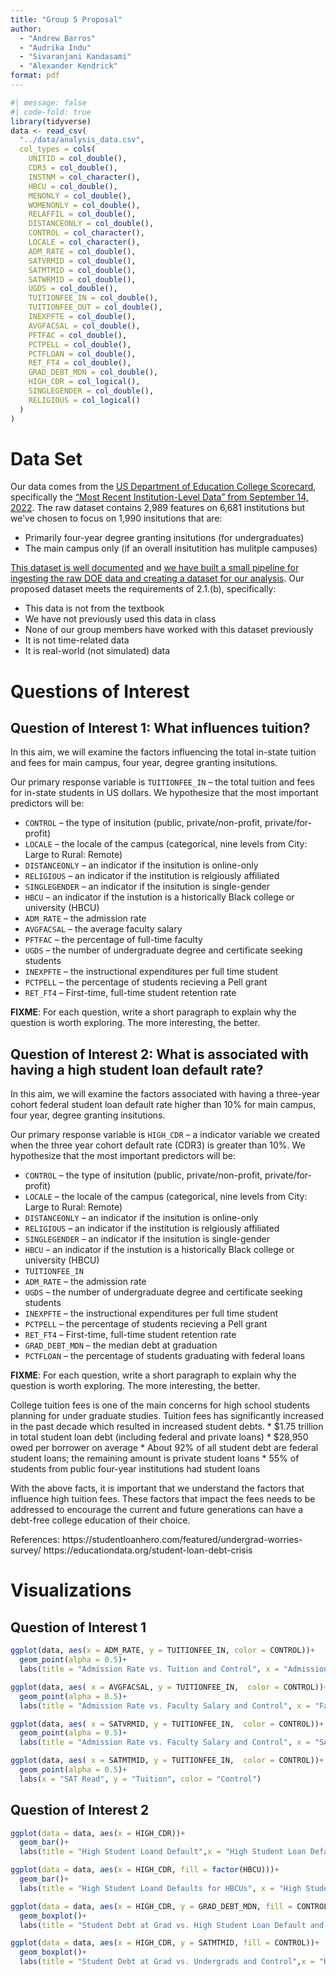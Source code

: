 ```yaml
---
title: "Group 5 Proposal"
author:
  - "Andrew Barros"
  - "Audrika Indu"
  - "Sivaranjani Kandasami"
  - "Alexander Kendrick"
format: pdf
---
```


```r
#| message: false
#| code-fold: true
library(tidyverse)
data <- read_csv(
  "../data/analysis_data.csv",
  col_types = cols(
    UNITID = col_double(),
    CDR3 = col_double(),
    INSTNM = col_character(),
    HBCU = col_double(),
    MENONLY = col_double(),
    WOMENONLY = col_double(),
    RELAFFIL = col_double(),
    DISTANCEONLY = col_double(),
    CONTROL = col_character(),
    LOCALE = col_character(),
    ADM_RATE = col_double(),
    SATVRMID = col_double(),
    SATMTMID = col_double(),
    SATWRMID = col_double(),
    UGDS = col_double(),
    TUITIONFEE_IN = col_double(),
    TUITIONFEE_OUT = col_double(),
    INEXPFTE = col_double(),
    AVGFACSAL = col_double(),
    PFTFAC = col_double(),
    PCTPELL = col_double(),
    PCTFLOAN = col_double(),
    RET_FT4 = col_double(),
    GRAD_DEBT_MDN = col_double(),
    HIGH_CDR = col_logical(),
    SINGLEGENDER = col_double(),
    RELIGIOUS = col_logical()
  )
)
```

# Data Set

Our data comes from the [US Department of Education College Scorecard](https://collegescorecard.ed.gov/), specifically the ["Most Recent Institution-Level Data" from September 14, 2022](https://ed-public-download.app.cloud.gov/downloads/Most-Recent-Cohorts-Institution_09012022.zip). The raw dataset contains 2,989 features on 6,681 institutions but we've chosen to focus on 1,990 insitutions that are:

-   Primarily four-year degree granting insitutions (for undergraduates)
-   The main campus only (if an overall insitutition has mulitple campuses)

[This dataset is well documented](https://collegescorecard.ed.gov/data/documentation/) and [we have built a small pipeline for ingesting the raw DOE data and creating a dataset for our analysis](https://github.com/ajb5d/CollegeScorecard/blob/main/get_data.R). Our proposed dataset meets the requirements of 2.1.(b), specifically:

-   This data is not from the textbook
-   We have not previously used this data in class
-   None of our group members have worked with this dataset previously
-   It is not time-related data
-   It is real-world (not simulated) data

# Questions of Interest

## Question of Interest 1: What influences tuition?

In this aim, we will examine the factors influencing the total in-state tuition and fees for main campus, four year, degree granting insitutions.

Our primary response variable is `TUITIONFEE_IN` -- the total tuition and fees for in-state students in US dollars. We hypothesize that the most important predictors will be:

-   `CONTROL` -- the type of insitution (public, private/non-profit, private/for-profit)
-   `LOCALE` -- the locale of the campus (categorical, nine levels from City: Large to Rural: Remote)
-   `DISTANCEONLY` -- an indicator if the insitution is online-only
-   `RELIGIOUS` -- an indicator if the institution is relgiously affiliated
-   `SINGLEGENDER` -- an indicator if the insitution is single-gender
-   `HBCU` -- an indicator if the instution is a historically Black college or university (HBCU)
-   `ADM_RATE` -- the admission rate
-   `AVGFACSAL` -- the average faculty salary
-   `PFTFAC` -- the percentage of full-time faculty
-   `UGDS` -- the number of undergraduate degree and certificate seeking students
-   `INEXPFTE` -- the instructional expenditures per full time student
-   `PCTPELL` -- the percentage of students recieving a Pell grant
-   `RET_FT4` -- First-time, full-time student retention rate

**FIXME**: For each question, write a short paragraph to explain why the question is worth exploring. The more interesting, the better.


## Question of Interest 2: What is associated with having a high student loan default rate?

In this aim, we will examine the factors associated with having a three-year cohort federal student loan default rate higher than 10% for main campus, four year, degree granting insitutions.

Our primary response variable is `HIGH_CDR` -- a indicator variable we created when the three year cohort default rate (CDR3) is greater than 10%. We hypothesize that the most important predictors will be:

-   `CONTROL` -- the type of insitution (public, private/non-profit, private/for-profit)
-   `LOCALE` -- the locale of the campus (categorical, nine levels from City: Large to Rural: Remote)
-   `DISTANCEONLY` -- an indicator if the insitution is online-only
-   `RELIGIOUS` -- an indicator if the institution is relgiously affiliated
-   `SINGLEGENDER` -- an indicator if the insitution is single-gender
-   `HBCU` -- an indicator if the instution is a historically Black college or university (HBCU)
-   `TUITIONFEE_IN`
-   `ADM_RATE` -- the admission rate
-   `UGDS` -- the number of undergraduate degree and certificate seeking students
-   `INEXPFTE` -- the instructional expenditures per full time student
-   `PCTPELL` -- the percentage of students recieving a Pell grant
-   `RET_FT4` -- First-time, full-time student retention rate
-   `GRAD_DEBT_MDN` -- the median debt at graduation
-   `PCTFLOAN` -- the percentage of students graduating with federal loans

**FIXME**: For each question, write a short paragraph to explain why the question is worth exploring. The more interesting, the better.

College tuition  fees is one of the main concerns for high school students planning for under graduate studies. Tuition fees has significantly increased in the past decade which resulted in increased student debts. 
* 		$1.75 trillion in total student loan debt (including federal and private loans)
* 		$28,950 owed per borrower on average
* 		About 92% of all student debt are federal student loans; the remaining amount is private student loans
* 		55% of students from public four-year institutions had student loans

With the above facts, it is important that we understand the factors that influence high tuition fees. These factors that impact the fees needs to be addressed to encourage the current and future generations can have a debt-free college education of their choice. 

References:
https://studentloanhero.com/featured/undergrad-worries-survey/
https://educationdata.org/student-loan-debt-crisis


# Visualizations
## Question of Interest 1
```r
ggplot(data, aes(x = ADM_RATE, y = TUITIONFEE_IN, color = CONTROL))+
  geom_point(alpha = 0.5)+
  labs(title = "Admission Rate vs. Tuition and Control", x = "Admission Rate", y = "Tuition", color = "Control")
```

```r
ggplot(data, aes( x = AVGFACSAL, y = TUITIONFEE_IN,  color = CONTROL))+
  geom_point(alpha = 0.5)+
  labs(title = "Admission Rate vs. Faculty Salary and Control", x = "Faculty Salary", y = "Tuition", color = "Control")
```

```r
ggplot(data, aes( x = SATVRMID, y = TUITIONFEE_IN,  color = CONTROL))+
  geom_point(alpha = 0.5)+
  labs(title = "Admission Rate vs. Faculty Salary and Control", x = "SAT Read", y = "Tuition", color = "Control")
```
```r
ggplot(data, aes( x = SATMTMID, y = TUITIONFEE_IN,  color = CONTROL))+
  geom_point(alpha = 0.5)+
  labs(x = "SAT Read", y = "Tuition", color = "Control")
```


## Question of Interest 2
```r
ggplot(data = data, aes(x = HIGH_CDR))+
  geom_bar()+
  labs(title = "High Student Loand Default",x = "High Student Loan Default", y = "Count", fill = "Control")
```

```r
ggplot(data = data, aes(x = HIGH_CDR, fill = factor(HBCU)))+
  geom_bar()+
  labs(title = "High Student Loand Defaults for HBCUs", x = "High Student Loan Default", y = "Count", fill = "HBCU")
```

```r
ggplot(data = data, aes(x = HIGH_CDR, y = GRAD_DEBT_MDN, fill = CONTROL))+
  geom_boxplot()+
  labs(title = "Student Debt at Grad vs. High Student Loan Default and Control",x = "High Student Loan Default", y = "Graduation Debt", fill = "Control")
```

```r
ggplot(data = data, aes(x = HIGH_CDR, y = SATMTMID, fill = CONTROL))+
  geom_boxplot()+
  labs(title = "Student Debt at Grad vs. Undergrads and Control",x = "High Student Loan Default", y = "Undergrads", fill = "Control")
```



